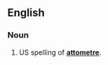 ==English==
===Noun===
{{en-noun}}

#US spelling of '''[[attometre]]'''.

<!--Put translations, etc, at "attometre"-->